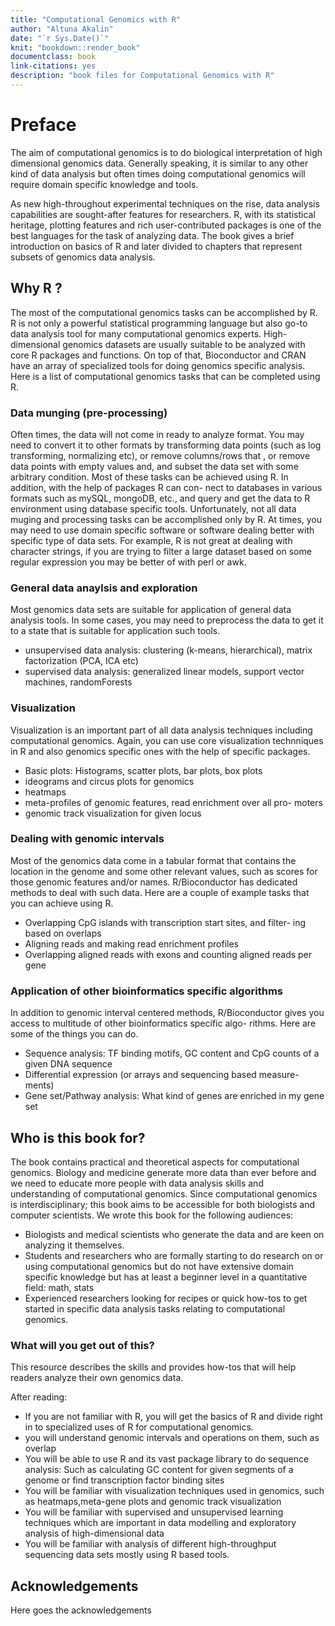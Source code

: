 ```yaml
--- 
title: "Computational Genomics with R"
author: "Altuna Akalin"
date: "`r Sys.Date()`"
knit: "bookdown::render_book"
documentclass: book
link-citations: yes
description: "book files for Computational Genomics with R"
---
```

  
# Preface
The aim of computational genomics is to do biological interpretation of high dimensional 
genomics data. Generally speaking, it is similar to any other kind of data analysis but often 
times doing computational genomics will require domain specific knowledge and tools.

As new high-throughout experimental techniques on the rise, data analysis capabilities are sought-after features for researchers. R, with its statistical heritage, plotting features and rich user-contributed packages is one of the best languages for the task of analyzing data. The book gives a brief introduction on basics of R and later divided to chapters that represent subsets of genomics data analysis.

## Why R ?
The most of the computational genomics tasks can be accomplished by R. 
R is not only a powerful statistical programming language but also go-to data analysis tool for 
many computational genomics experts. High-dimensional genomics datasets are usually suitable to 
be analyzed with core R packages and functions. On top of that, Bioconductor and CRAN have an 
array of specialized tools for doing genomics specific analysis. Here is a list of computational genomics tasks that can be completed using R.

### Data munging (pre-processing)

Often times, the data will not come in ready to analyze format. You may need to convert it to other formats by transforming data points (such as log transforming, normalizing etc), or remove columns/rows that , or remove data points with empty values and, and subset the data set with some arbitrary condition. Most of these tasks can be achieved using R. In addition, with the help of packages R can con- nect to databases in various formats such as mySQL, mongoDB, etc., and query and get the data to R environment using database specific tools. Unfortunately, not all data muging and processing tasks can be accomplished only by R. At times, you may need to use domain specific software or software dealing better with specific type of data sets. For example, R is not great at dealing with character strings, if you are trying to filter a large dataset based on some regular expression you may be better of with perl or awk.

### General data anaylsis and exploration

Most genomics data sets are suitable for application of general data analysis tools. In some cases, you may need to preprocess the data to get it to a state that is suitable for application such tools.

 - unsupervised data analysis: clustering (k-means, hierarchical), matrix factorization 
(PCA, ICA etc)
 - supervised data analysis: generalized linear models, support vector machines, randomForests

### Visualization

Visualization is an important part of all data analysis techniques including computational genomics. Again, you can use core visualization technniques in R and also genomics specific ones with the help of specific packages.

 - Basic plots: Histograms, scatter plots, bar plots, box plots
 - ideograms and circus plots for genomics 
 - heatmaps
 - meta-profiles of genomic features, read enrichment over all pro- moters
 - genomic track visualization for given locus


### Dealing with genomic intervals

Most of the genomics data come in a tabular format that contains the location in the genome and 
some other relevant values, such as scores for those genomic features and/or names. 
R/Bioconductor has dedicated methods to deal with such data. Here are a couple of example tasks 
that you can achieve using R.

 - Overlapping CpG islands with transcription start sites, and filter- ing based on overlaps
 - Aligning reads and making read enrichment profiles
 - Overlapping aligned reads with exons and counting aligned reads per gene
 
### Application of other bioinformatics specific algorithms

In addition to genomic interval centered methods, R/Bioconductor gives you access to multitude of other bioinformatics specific algo- rithms. Here are some of the things you can do.

 - Sequence analysis: TF binding motifs, GC content and CpG counts of a given DNA sequence
 - Differential expression (or arrays and sequencing based measure- ments)
 - Gene set/Pathway analysis: What kind of genes are enriched in my gene set

## Who is this book for? 
The book contains practical and theoretical aspects for computational genomics. Biology and 
medicine generate more data than ever before and we need to educate more people with data 
analysis skills and understanding of computational genomics.
Since computational genomics is interdisciplinary; this book aims to be accessible for both 
biologists and computer scientists. We wrote this book for the following audiences:

 - Biologists and medical scientists who generate the data and are keen on 
   analyzing it themselves.
 - Students and researchers who are formally starting to do research on or using
   computational genomics but do not have extensive domain specific knowledge but
   has at least a beginner level in a quantitative field: math, stats
 - Experienced researchers looking for recipes or quick how-tos to get started 
   in specific data analysis tasks relating to computational genomics. 


### What will you get out of this?  
This resource describes the skills and provides how-tos that will help readers 
analyze their own genomics data.

After reading:

- If you are not familiar with R, you will get the basics of R and divide right in to specialized uses of R for computational genomics.
- you will understand genomic intervals and operations on them, such as overlap
- You will be able to use R and its vast package library to do sequence analysis: Such as calculating GC content for given segments of a genome or find transcription factor binding sites
- You will be familiar with visualization techniques used in genomics, such as heatmaps,meta-gene plots and genomic track visualization
- You will be familiar with supervised and unsupervised learning techniques which are important in data modelling and exploratory analysis of high-dimensional data
- You will be familiar with analysis of different high-throughput sequencing data
sets mostly using R based tools.


## Acknowledgements
Here goes the acknowledgements
